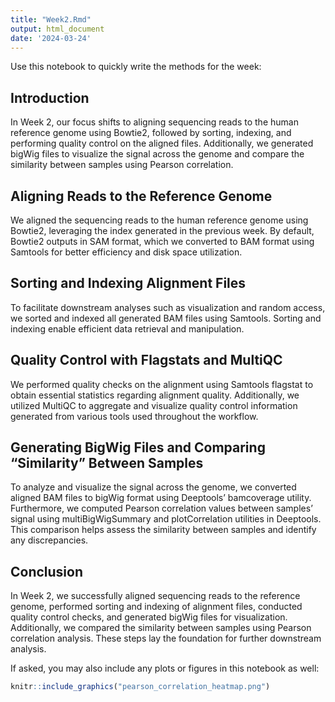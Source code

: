 ```yaml
---
title: "Week2.Rmd"
output: html_document
date: '2024-03-24'
---
```


Use this notebook to quickly write the methods for the week:

## Introduction

In Week 2, our focus shifts to aligning sequencing reads to the human reference genome using Bowtie2, 
followed by sorting, indexing, and performing quality control on the aligned files. Additionally, we 
generated bigWig files to visualize the signal across the genome and compare the similarity between 
samples using Pearson correlation.

## Aligning Reads to the Reference Genome

We aligned the sequencing reads to the human reference genome using Bowtie2, leveraging the index 
generated in the previous week. By default, Bowtie2 outputs in SAM format, which we converted to BAM 
format using Samtools for better efficiency and disk space utilization.

## Sorting and Indexing Alignment Files

To facilitate downstream analyses such as visualization and random access, we sorted and indexed all 
generated BAM files using Samtools. Sorting and indexing enable efficient data retrieval and manipulation.

## Quality Control with Flagstats and MultiQC

We performed quality checks on the alignment using Samtools flagstat to obtain essential statistics 
regarding alignment quality. Additionally, we utilized MultiQC to aggregate and visualize quality control 
information generated from various tools used throughout the workflow.

## Generating BigWig Files and Comparing "Similarity" Between Samples

To analyze and visualize the signal across the genome, we converted aligned BAM files to bigWig format using 
Deeptools' bamcoverage utility. Furthermore, we computed Pearson correlation values between samples' signal 
using multiBigWigSummary and plotCorrelation utilities in Deeptools. This comparison helps assess the similarity
between samples and identify any discrepancies.

## Conclusion

In Week 2, we successfully aligned sequencing reads to the reference genome, performed sorting and indexing of 
alignment files, conducted quality control checks, and generated bigWig files for visualization. Additionally,
we compared the similarity between samples using Pearson correlation analysis. These steps lay the foundation 
for further downstream analysis.


If asked, you may also include any plots or figures in this notebook as well:

```r
knitr::include_graphics("pearson_correlation_heatmap.png")
```
